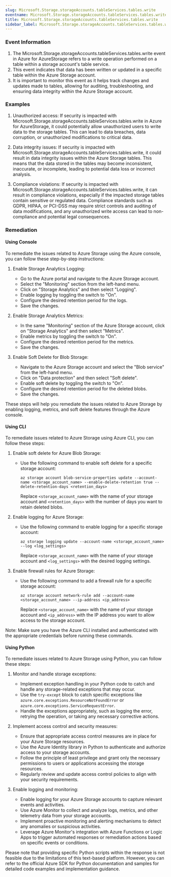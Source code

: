 ```yaml
--- 
slug: Microsoft.Storage.storageAccounts.tableServices.tables.write
eventname: Microsoft.Storage.storageAccounts.tableServices.tables.write
title: Microsoft.Storage.storageAccounts.tableServices.tables.write
sidebar_label: Microsoft.Storage.storageAccounts.tableServices.tables.write
---
```

                       
### Event Information

1. The Microsoft.Storage.storageAccounts.tableServices.tables.write event in Azure for AzureStorage refers to a write operation performed on a table within a storage account's table service.
2. This event indicates that data has been written or updated in a specific table within the Azure Storage account.
3. It is important to monitor this event as it helps track changes and updates made to tables, allowing for auditing, troubleshooting, and ensuring data integrity within the Azure Storage account.


### Examples

1. Unauthorized access: If security is impacted with Microsoft.Storage.storageAccounts.tableServices.tables.write in Azure for AzureStorage, it could potentially allow unauthorized users to write data to the storage tables. This can lead to data breaches, data corruption, or unauthorized modifications to critical data.

2. Data integrity issues: If security is impacted with Microsoft.Storage.storageAccounts.tableServices.tables.write, it could result in data integrity issues within the Azure Storage tables. This means that the data stored in the tables may become inconsistent, inaccurate, or incomplete, leading to potential data loss or incorrect analysis.

3. Compliance violations: If security is impacted with Microsoft.Storage.storageAccounts.tableServices.tables.write, it can result in compliance violations, especially if the impacted storage tables contain sensitive or regulated data. Compliance standards such as GDPR, HIPAA, or PCI-DSS may require strict controls and auditing of data modifications, and any unauthorized write access can lead to non-compliance and potential legal consequences.

### Remediation

#### Using Console

To remediate the issues related to Azure Storage using the Azure console, you can follow these step-by-step instructions:

1. Enable Storage Analytics Logging:
   - Go to the Azure portal and navigate to the Azure Storage account.
   - Select the "Monitoring" section from the left-hand menu.
   - Click on "Storage Analytics" and then select "Logging".
   - Enable logging by toggling the switch to "On".
   - Configure the desired retention period for the logs.
   - Save the changes.

2. Enable Storage Analytics Metrics:
   - In the same "Monitoring" section of the Azure Storage account, click on "Storage Analytics" and then select "Metrics".
   - Enable metrics by toggling the switch to "On".
   - Configure the desired retention period for the metrics.
   - Save the changes.

3. Enable Soft Delete for Blob Storage:
   - Navigate to the Azure Storage account and select the "Blob service" from the left-hand menu.
   - Click on "Data protection" and then select "Soft delete".
   - Enable soft delete by toggling the switch to "On".
   - Configure the desired retention period for the deleted blobs.
   - Save the changes.

These steps will help you remediate the issues related to Azure Storage by enabling logging, metrics, and soft delete features through the Azure console.

#### Using CLI

To remediate issues related to Azure Storage using Azure CLI, you can follow these steps:

1. Enable soft delete for Azure Blob Storage:
   - Use the following command to enable soft delete for a specific storage account:
     ```
     az storage account blob-service-properties update --account-name <storage_account_name> --enable-delete-retention true --delete-retention-days <retention_days>
     ```
     Replace `<storage_account_name>` with the name of your storage account and `<retention_days>` with the number of days you want to retain deleted blobs.

2. Enable logging for Azure Storage:
   - Use the following command to enable logging for a specific storage account:
     ```
     az storage logging update --account-name <storage_account_name> --log <log_settings>
     ```
     Replace `<storage_account_name>` with the name of your storage account and `<log_settings>` with the desired logging settings.

3. Enable firewall rules for Azure Storage:
   - Use the following command to add a firewall rule for a specific storage account:
     ```
     az storage account network-rule add --account-name <storage_account_name> --ip-address <ip_address>
     ```
     Replace `<storage_account_name>` with the name of your storage account and `<ip_address>` with the IP address you want to allow access to the storage account.

Note: Make sure you have the Azure CLI installed and authenticated with the appropriate credentials before running these commands.

#### Using Python

To remediate issues related to Azure Storage using Python, you can follow these steps:

1. Monitor and handle storage exceptions:
   - Implement exception handling in your Python code to catch and handle any storage-related exceptions that may occur.
   - Use the `try-except` block to catch specific exceptions like `azure.core.exceptions.ResourceNotFoundError` or `azure.core.exceptions.ServiceRequestError`.
   - Handle the exceptions appropriately, such as logging the error, retrying the operation, or taking any necessary corrective actions.

2. Implement access control and security measures:
   - Ensure that appropriate access control measures are in place for your Azure Storage resources.
   - Use the Azure Identity library in Python to authenticate and authorize access to your storage accounts.
   - Follow the principle of least privilege and grant only the necessary permissions to users or applications accessing the storage resources.
   - Regularly review and update access control policies to align with your security requirements.

3. Enable logging and monitoring:
   - Enable logging for your Azure Storage accounts to capture relevant events and activities.
   - Use Azure Monitor to collect and analyze logs, metrics, and other telemetry data from your storage accounts.
   - Implement proactive monitoring and alerting mechanisms to detect any anomalies or suspicious activities.
   - Leverage Azure Monitor's integration with Azure Functions or Logic Apps to trigger automated responses or remediation actions based on specific events or conditions.

Please note that providing specific Python scripts within the response is not feasible due to the limitations of this text-based platform. However, you can refer to the official Azure SDK for Python documentation and samples for detailed code examples and implementation guidance.


 